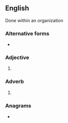 {{also|inhouse|in house}}
==English==

Done within an organization

===Alternative forms===
* {{l|en|in house}}

===Adjective===
{{en-adj|head=[[in]]-[[house]]|-}}

# {{alternative spelling of|in house|lang=en}}

===Adverb===
{{en-adv|head=[[in]]-[[house]]|-}}

# {{alternative spelling of|in house|lang=en}}

===Anagrams===
* {{anagrams|en|heinous}}